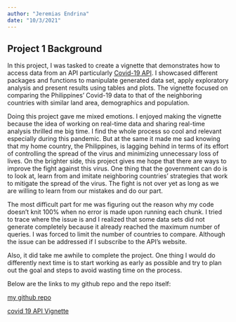 ```yaml
---
author: "Jeremias Endrina"
date: "10/3/2021"
---
```


## Project 1 Background

In this project, I was tasked to create a vignette that demonstrates how to access data from an API particularly [Covid-19 API](https://covid19api.com/). I showcased different packages and functions to manipulate generated data set, apply exploratory analysis and present results using tables and plots. The vignette focused on comparing the Philippines' Covid-19 data to that of the neighboring countries with similar land area, demographics and population.

Doing this project gave me mixed emotions. I enjoyed making the vignette because the idea of working on real-time data and sharing real-time analysis thrilled me big time. I find the whole process so cool and relevant especially during this pandemic. But at the same it made me sad knowing that my home country, the Philippines, is lagging behind in terms of its effort of controlling the spread of the virus and minimizing unnecessary loss of lives. On the brighter side, this project gives me hope that there are ways to improve the fight against this virus. One thing that the government can do is to look at, learn from and imitate neighboring countries’ strategies that work to mitigate the spread of the virus. The fight is not over yet as long as we are willing to learn from our mistakes and do our part.

The most difficult part for me was figuring out the reason why my code doesn't knit 100% when no error is made upon running each chunk. I tried to trace where the issue is and I realized that some data sets did not generate completely because it already reached the maximum number of queries. I was forced to limit the number of countries to compare. Although the issue can be addressed if I subscribe to the API's website. 

Also, it did take me awhile to complete the project. One thing I would do differently next time is to start working as early as possible and try to plan out the goal and steps to avoid wasting time on the process.


Below are the links to my github repo and the repo itself:  

[my github repo](https://github.com/jerryendrina/jerryendrina.github.io)  

[covid 19 API Vignette](https://github.com/jerryendrina/Covid-19-API-Vignette)  



